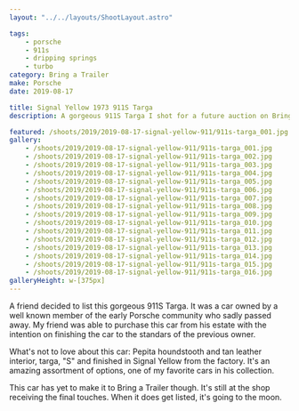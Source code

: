 ```yaml
---
layout: "../../layouts/ShootLayout.astro"

tags:
    - porsche
    - 911s
    - dripping springs
    - turbo
category: Bring a Trailer
make: Porsche
date: 2019-08-17

title: Signal Yellow 1973 911S Targa
description: A gorgeous 911S Targa I shot for a future auction on Bring a Trailer.

featured: /shoots/2019/2019-08-17-signal-yellow-911/911s-targa_001.jpg
gallery:
    - /shoots/2019/2019-08-17-signal-yellow-911/911s-targa_001.jpg
    - /shoots/2019/2019-08-17-signal-yellow-911/911s-targa_002.jpg
    - /shoots/2019/2019-08-17-signal-yellow-911/911s-targa_003.jpg
    - /shoots/2019/2019-08-17-signal-yellow-911/911s-targa_004.jpg
    - /shoots/2019/2019-08-17-signal-yellow-911/911s-targa_005.jpg
    - /shoots/2019/2019-08-17-signal-yellow-911/911s-targa_006.jpg
    - /shoots/2019/2019-08-17-signal-yellow-911/911s-targa_007.jpg
    - /shoots/2019/2019-08-17-signal-yellow-911/911s-targa_008.jpg
    - /shoots/2019/2019-08-17-signal-yellow-911/911s-targa_009.jpg
    - /shoots/2019/2019-08-17-signal-yellow-911/911s-targa_010.jpg
    - /shoots/2019/2019-08-17-signal-yellow-911/911s-targa_011.jpg
    - /shoots/2019/2019-08-17-signal-yellow-911/911s-targa_012.jpg
    - /shoots/2019/2019-08-17-signal-yellow-911/911s-targa_013.jpg
    - /shoots/2019/2019-08-17-signal-yellow-911/911s-targa_014.jpg
    - /shoots/2019/2019-08-17-signal-yellow-911/911s-targa_015.jpg
    - /shoots/2019/2019-08-17-signal-yellow-911/911s-targa_016.jpg
galleryHeight: w-[375px]
---
```



A friend decided to list this gorgeous 911S Targa. It was a car owned by a well known member of the early Porsche community who sadly passed away. My friend was able to purchase this car from his estate with the intention on finishing the car to the standars of the previous owner.

What's not to love about this car: Pepita houndstooth and tan leather interior, targa, "S" and finished in Signal Yellow from the factory. It's an amazing assortment of options, one of my favorite cars in his collection.

This car has yet to make it to Bring a Trailer though. It's still at the shop receiving the final touches. When it does get listed, it's going to the moon.
